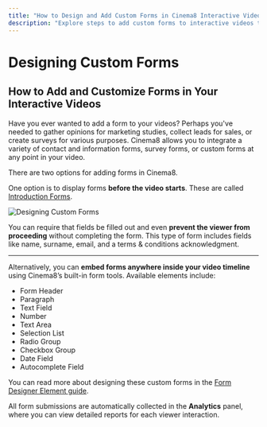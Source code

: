 ---
title: "How to Design and Add Custom Forms in Cinema8 Interactive Videos"
description: "Explore steps to add custom forms to interactive videos to capture responses, collect leads, or quiz viewers effectively. Visit Cinema8."
---

# Designing Custom Forms

## How to Add and Customize Forms in Your Interactive Videos

Have you ever wanted to add a form to your videos? Perhaps you've needed to gather opinions for marketing studies, collect leads for sales, or create surveys for various purposes. Cinema8 allows you to integrate a variety of contact and information forms, survey forms, or custom forms at any point in your video.

There are two options for adding forms in Cinema8.
 

One option is to display forms **before the video starts**. These are called [Introduction Forms](/design-advanced-interactivity/how-to-add-questions-on-video).

![Designing Custom Forms](/screenshot/questions/custom-forms1.webp)

You can require that fields be filled out and even **prevent the viewer from proceeding** without completing the form. This type of form includes fields like name, surname, email, and a terms & conditions acknowledgment.

---

Alternatively, you can **embed forms anywhere inside your video timeline** using Cinema8’s built-in form tools. Available elements include:

- Form Header  
- Paragraph  
- Text Field  
- Number  
- Text Area  
- Selection List  
- Radio Group  
- Checkbox Group  
- Date Field  
- Autocomplete Field


You can read more about designing these custom forms in the [Form Designer Element guide](/design-advanced-interactivity/customizing-form-elements-playing-with-styles).

All form submissions are automatically collected in the **Analytics** panel, where you can view detailed reports for each viewer interaction.
